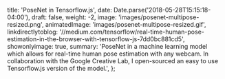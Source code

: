   title: 'PoseNet in Tensorflow.js',
  date: Date.parse('2018-05-28T15:15:18-04:00'),
  draft: false,
  weight: -2,
  image: 'images/posenet-multipose-resized.png',
  animatedImage: 'images/posenet-multipose-resized.gif',
  linkdirectlytoblog:
    '//medium.com/tensorflow/real-time-human-pose-estimation-in-the-browser-with-tensorflow-js-7dd0bc881cd5',
  showonlyimage: true,
  summary:
    'PoseNet in a machine learning model which allows for real-time human pose estimation with any webcam.  In collaboration with the Google Creative Lab, I open-sourced an easy to use Tensorflow.js version of the model.',
};
